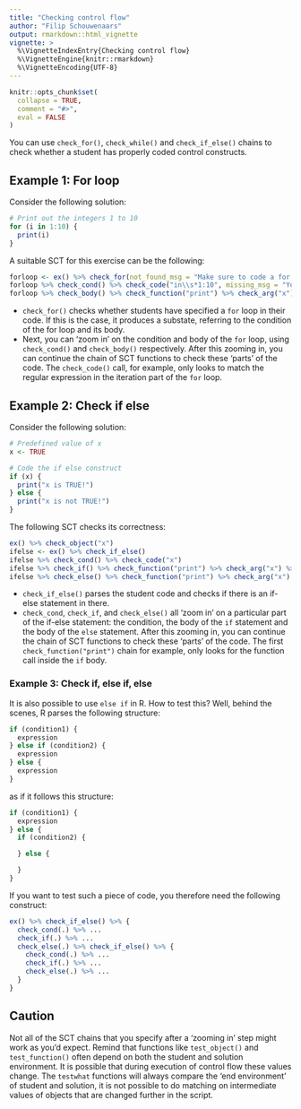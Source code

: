 ```yaml
---
title: "Checking control flow"
author: "Filip Schouwenaars"
output: rmarkdown::html_vignette
vignette: >
  %\VignetteIndexEntry{Checking control flow}
  %\VignetteEngine{knitr::rmarkdown}
  %\VignetteEncoding{UTF-8}
---
```


```r
knitr::opts_chunk$set(
  collapse = TRUE,
  comment = "#>",
  eval = FALSE
)
```

You can use `check_for()`, `check_while()` and `check_if_else()` chains to check whether a student has properly coded control constructs.

## Example 1: For loop

Consider the following solution:

```r
# Print out the integers 1 to 10
for (i in 1:10) {
  print(i)
}
```

A suitable SCT for this exercise can be the following:

```r
forloop <- ex() %>% check_for(not_found_msg = "Make sure to code a for loop in the first place!")
forloop %>% check_cond() %>% check_code("in\\s*1:10", missing_msg = "You can use `i in 1:10` to define your for loop.")
forloop %>% check_body() %>% check_function("print") %>% check_arg("x") %>% check_equal(eval = FALSE)
```

- `check_for()` checks whether students have specified a `for` loop in their code. If this is the case, it produces a substate, referring to the condition of the for loop and its body.
- Next, you can 'zoom in' on the condition and body of the `for` loop, using `check_cond()` and `check_body()` respectively.  After this zooming in, you can continue the chain of SCT functions to check these 'parts' of the code. The `check_code()` call, for example, only looks to match the regular expression in the iteration part of the `for` loop.

## Example 2: Check if else

Consider the following solution:
	
```r
# Predefined value of x
x <- TRUE

# Code the if else construct
if (x) {
  print("x is TRUE!")
} else {
  print("x is not TRUE!")
}
```

The following SCT checks its correctness:

```r
ex() %>% check_object("x")
ifelse <- ex() %>% check_if_else()
ifelse %>% check_cond() %>% check_code("x")
ifelse %>% check_if() %>% check_function("print") %>% check_arg("x") %>% check_equal()
ifelse %>% check_else() %>% check_function("print") %>% check_arg("x") %>% check_equal()
```

- `check_if_else()` parses the student code and checks if there is an if-else statement in there.
- `check_cond`, `check_if`, and `check_else()` all 'zoom in' on a particular part of the if-else statement: the condition, the body of the `if` statement and the body of the `else` statement. After this zooming in, you can continue the chain of SCT functions to check these 'parts' of the code. The first `check_function("print")` chain for example, only looks for the function call inside the `if` body.

### Example 3: Check if, else if, else

It is also possible to use `else if` in R. How to test this? Well, behind the scenes, R parses the following structure:

```r
if (condition1) {
  expression
} else if (condition2) {
  expression
} else {
  expression
}
```

as if it follows this structure:

```r
if (condition1) {
  expression
} else {
  if (condition2) {

  } else {

  }
}
```

If you want to test such a piece of code, you therefore need the following construct:

```r
ex() %>% check_if_else() %>% {
  check_cond(.) %>% ...
  check_if(.) %>% ...
  check_else(.) %>% check_if_else() %>% {
    check_cond(.) %>% ...
    check_if(.) %>% ...
    check_else(.) %>% ...
  }
}
```

## Caution

Not all of the SCT chains that you specify after a 'zooming in' step might work as you'd expect. Remind that functions like `test_object()` and `test_function()` often depend on both the student and solution environment. It is possible that during execution of control flow these values change. The `testwhat` functions will always compare the 'end environment' of student and solution, it is not possible to do matching on intermediate values of objects that are changed further in the script.


